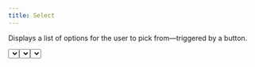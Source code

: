 ```yaml
---
title: Select
---
```


Displays a list of options for the user to pick from—triggered by a button.

<Example>
  <Box width="300px">
    <Select items={['One', 'Two', 'Three', 'Four', 'Five']} placeholder="Please select an option" />
  </Box>
</Example>

## Fullscreen mode

<Example>
  <Box width="300px">
    <Select
      label="Select"
      items={['One', 'Two', 'Three', 'Four', 'Five']}
      placeholder="Please select an option"
      isFullscreen
    />
  </Box>
</Example>

## With label

<Example>
  <Box width="300px">
    <Select
      label="Select"
      items={['One', 'Two', 'Three', 'Four', 'Five']}
      placeholder="Please select an option"
    />
  </Box>
</Example>

## With search

<Example>
  <Box width="300px">
    <SelectSearchExample />
  </Box>
</Example>

## Loading

<Example>
  <Box width="300px">
    <SelectSearchExample isLoading={true} />
  </Box>
</Example>

## Custom display

<Example>
  <Box width="300px">
    <SelectValueExample />
  </Box>
</Example>
